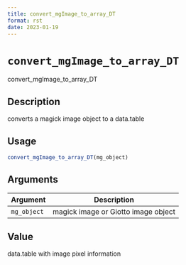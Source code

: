 ```yaml
--- 
title: convert_mgImage_to_array_DT 
format: rst 
date: 2023-01-19 
--- 
```

# `convert_mgImage_to_array_DT`

convert_mgImage_to_array_DT


## Description

converts a magick image object to a data.table


## Usage

```r
convert_mgImage_to_array_DT(mg_object)
```


## Arguments

Argument      |Description
------------- |----------------
`mg_object`     |     magick image or Giotto image object


## Value

data.table with image pixel information


